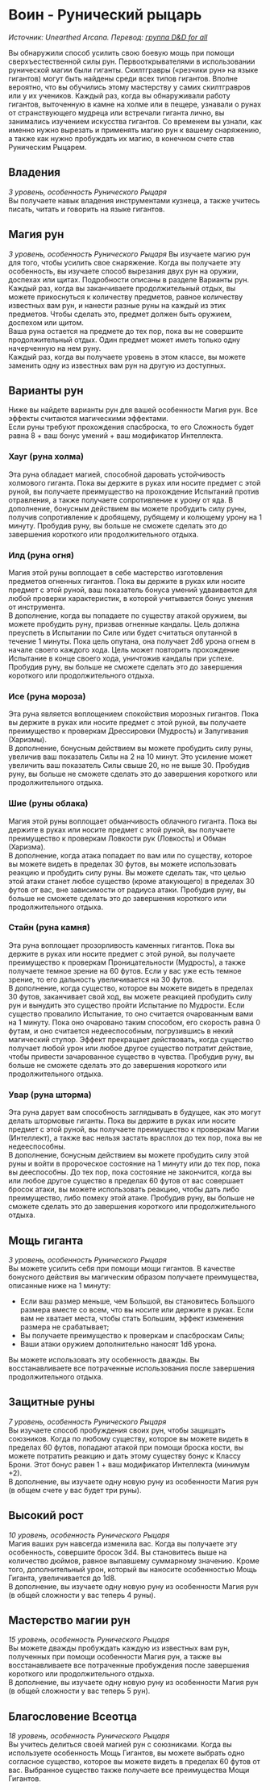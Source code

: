 # Воин - Рунический рыцарь
_Источник: Unearthed Arcana. Перевод: [группа D&D for all](https://vk.com/dnd_for_all)_

Вы обнаружили способ усилить свою боевую мощь при помощи сверхъестественной силы рун. Первооткрывателями в использовании
рунической магии были гиганты. Скилтгравры («резчики рун» на языке гигантов) могут быть найдены среди всех типов
гигантов. Вполне вероятно, что вы обучились этому мастерству у самих скилтгравров или у их учеников.
Каждый раз, когда вы обнаруживали работу гигантов, выточенную в камне на холме или в пещере, узнавали о рунах от
странствующего мудреца или встречали гиганта лично, вы занимались изучением искусства гигантов. Со временем вы
узнали, как именно нужно вырезать и применять магию рун к вашему снаряжению, а также как нужно пробуждать их магию,
в конечном счете став Руническим Рыцарем.

## Владения
_3 уровень, особенность Рунического Рыцаря_  
Вы получаете навык владения инструментами кузнеца, а также учитесь писать, читать и говорить на языке гигантов. 

## Магия рун
_3 уровень, особенность Рунического Рыцаря_
Вы изучаете магию рун для того, чтобы усилить свое снаряжение. Когда вы получаете эту
особенность, вы изучаете способ вырезания двух рун на оружии, доспехах или щитах. Подробности
описаны в разделе Варианты рун.  
Каждый раз, когда вы заканчиваете продолжительный отдых, вы можете прикоснуться к количеству предметов, равное количеству
известных вам рун, и нанести разные руны на каждый из этих предметов. Чтобы сделать это, предмет должен быть оружием, доспехом или
щитом.  
Ваша руна остается на предмете до тех пор, пока вы не совершите продолжительный отдых. Один предмет может иметь только одну
начерченную на нем руну.  
Каждый раз, когда вы получаете уровень в этом классе, вы можете заменить одну из известных вам рун на другую из доступных. 

## Варианты рун
Ниже вы найдете варианты рун для вашей особенности Магия рун. Все эффекты считаются магическими эффектами.  
Если руны требуют прохождения спасброска, то его Сложность будет равна 8 + ваш бонус умений + ваш модификатор Интеллекта. 
### Хауг (руна холма)
Эта руна обладает магией, способной даровать устойчивость холмового гиганта. Пока вы держите в руках или носите
предмет с этой руной, вы получаете преимущество на прохождение Испытаний против отравления, а
также получаете сопротивление к урону от яда. В дополнение, бонусным действием вы можете
пробудить силу руны, получив сопротивление к дробящему, рубящему и колющему урону на 1
минуту. Пробудив руну, вы больше не сможете сделать это до завершения короткого или продолжительного отдыха. 
### Илд (руна огня)
Магия этой руны воплощает в себе мастерство изготовления предметов огненных гигантов. Пока вы держите в руках или носите
предмет с этой руной, ваш показатель бонуса умений удваивается для любой проверки характеристик, в которой учитывается бонус
умения от инструмента.  
В дополнение, когда вы попадаете по существу атакой оружием, вы можете пробудить руну, призвав огненные кандалы.
Цель должна преуспеть в Испытании по Силе или будет считаться опутанной в течение 1 минуты. Пока цель опутана, она получает
2d6 урона огнем в начале своего каждого хода. Цель может повторить прохождение Испытание в конце
своего хода, уничтожив кандалы при успехе. Пробудив руну, вы больше не сможете сделать это до
завершения короткого или продолжительного отдыха.
### Исе (руна мороза)
Эта руна является воплощением спокойствия морозных гигантов. Пока
вы держите в руках или носите предмет с этой руной, вы получаете преимущество к проверкам Дрессировки (Мудрость) и
Запугивания (Харизмы).  
В дополнение, бонусным действием вы можете
пробудить силу руны, увеличив ваш показатель Силы на 2 на 10 минут. Это усиление может увеличить ваш
показатель Силы свыше 20, но не выше 30. Пробудив руну, вы больше не сможете сделать это до
завершения короткого или продолжительного отдыха.
### Шие (руны облака)
Магия этой руны воплощает обманчивость облачного гиганта. Пока вы держите в руках или носите предмет с этой руной, вы получаете
преимущество к проверкам Ловкости рук (Ловкость) и Обман (Харизма).  
В дополнение, когда атака попадает по вам или по существу, которое вы можете видеть в пределах
30 футов, вы можете использовать реакцию и пробудить силу руны. Вы можете сделать так, что целью этой атаки станет любое
существо (кроме атакующего) в пределах 30 футов от вас, вне зависимости от радиуса атаки. Пробудив руну, вы
больше не сможете сделать это до завершения короткого или продолжительного отдыха.
### Стайн (руна камня)
Эта руна воплощает прозорливость каменных гигантов. Пока вы держите в руках или носите предмет с этой руной, вы
получаете преимущество к проверкам Проницательности (Мудрость), а также получаете
темное зрение на 60 футов. Если у вас уже есть темное зрение, то его дальность увеличивается на 30 футов.  
В дополнение, когда существо, которое вы можете видеть в пределах 30 футов, заканчивает свой ход,
вы можете реакцией пробудить силу рун и вынудить это существо пройти Испытание по Мудрости. Если
существо провалило Испытание, то оно считается очарованным вами на 1 минуту. Пока оно очаровано
таким способом, его скорость равна 0 футам, и оно считается недееспособным, погрузившись в некий
магический ступор. Эффект прекращает действовать, когда существо получает любой урон
или любое другое существо потратит действие, чтобы привести зачарованное существо в чувства. Пробудив
руну, вы больше не сможете сделать это до завершения короткого или продолжительного отдыха.
### Увар (руна шторма)
Эта руна дарует вам способность заглядывать в будущее, как это могут делать штормовые гиганты. Пока вы держите в 
руках или носите предмет с этой руной, вы получаете преимущество к проверкам Магии
(Интеллект), а также вас нельзя застать врасплох до тех пор, пока вы не недееспособны.  
В дополнение, бонусным действием вы можете пробудить силу этой руны и войти в пророческое
состояние на 1 минуту или до тех пор, пока вы дееспособны. До тех пор, пока состояние не
закончится, когда вы или любое другое существо в пределах 60 футов от вас совершает бросок атаки,
вы можете использовать реакцию, чтобы дать либо преимущество, либо помеху этой атаке. Пробудив
руну, вы больше не сможете сделать это до завершения короткого или продолжительного
отдыха.

## Мощь гиганта
_3 уровень, особенность Рунического Рыцаря_  
Вы можете усилить себя при помощи мощи гигантов. В качестве бонусного действия вы
магическим образом получаете преимущества, описанные ниже на 1 минуту:
- Если ваш размер меньше, чем Большой, вы становитесь Большого размера вместе со
всем, что вы носите или держите в руках. Если вам не хватает места, чтобы стать Большим, эффект изменения размера не
срабатывает;
- Вы получаете преимущество к проверкам и спасброскам Силы;
- Ваши атаки оружием дополнительно наносят 1d6 урона.  

Вы можете использовать эту особенность дважды. Вы восстанавливаете все потраченные использования после завершения продолжительного
отдыха. 

## Защитные руны
_7 уровень, особенность Рунического Рыцаря_  
Вы изучаете способ пробуждения своих рун, чтобы защищать союзников. Когда по любому существу,
которое вы можете видеть в пределах 60 футов, попадают атакой при помощи броска кости, вы
можете потратить реакцию и дать этому существу бонус к Классу Брони. Этот бонус равен 1 + ваш
модификатор Интеллекта (минимум +2).  
В дополнение, вы изучаете одну новую руну из особенности Магия рун (в общем счете у вас будет три руны). 

## Высокий рост
_10 уровень, особенность Рунического Рыцаря_  
Магия ваших рун навсегда изменила вас. Когда вы получаете эту особенность, совершите бросок 3d4. Вы
становитесь выше на количество дюймов, равное выпавшему суммарному значению. Кроме того,
дополнительный урон, который вы наносите особенностью Мощь Гиганта, увеличивается до 1d8.  
В дополнение, вы изучаете одну новую руну из особенности Магия рун (в общей сложности у вас теперь 4 руны). 

## Мастерство магии рун
_15 уровень, особенность Рунического Рыцаря_  
Вы можете дважды пробуждать каждую из известных вам рун, полученных при помощи
особенности Магия рун, а также вы восстанавливаете все потраченные пробуждения после завершения
короткого или продолжительного отдыха.  
В дополнение, вы изучаете одну новую руну из особенности Магия рун (в общей сложности у вас теперь 5 рун). 

## Благословение Всеотца
_18 уровень, особенность Рунического Рыцаря_  
Вы учитесь делиться своей магией рун с союзниками.
Когда вы используете особенность Мощь Гигантов,
вы можете выбрать одно согласное существо,
которое вы можете видеть в пределах 60 футов от
вас. Выбранное существо также получаете все
преимущества Мощи Гигантов. 